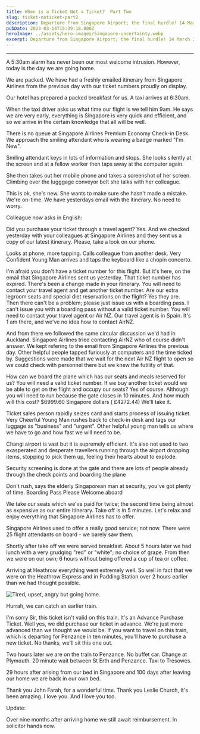 ```yaml
---
title: When is a Ticket Not a Ticket?  Part Two
slug: ticket-noticket-part2
description: Departure from Singapore Airport; the final hurdle! 14 March 2023
pubDate: 2023-03-14T15:39:18.000Z
heroImage: ../assets/hero-images/Singapore-uncertainty.webp
excerpt: Departure from Singapore Airport; the final hurdle! 14 March 2023
---
```


***

A 5:30am alarm has never been our most welcome intrusion. However, today is the day we are going home.

We are packed. We have had a freshly emailed itinerary from Singapore Airlines from the previous day with our ticket numbers proudly on display.

Our hotel has prepared a packed breakfast for us. A taxi arrives at 6:30am.

When the taxi driver asks us what time our flight is we tell him 9am. He says we are very early, everything is Singapore is very quick and efficient, and so we arrive in the certain knowledge that all will be well.

There is no queue at Singapore Airlines Premium Economy Check-in Desk. We approach the smiling attendant who is wearing a badge marked "I'm New".

Smiling attendant keys in lots of information and stops. She looks silently at the screen and at a fellow worker then taps away at the computer again.

She then takes out her mobile phone and takes a screenshot of her screen. Climbing over the lugggage conveyor belt she talks with her colleague.

This is ok, she's new. She wants to make sure she hasn't made a mistake. We're on-time. We have yesterdays email with the itinerary. No need to worry.

Colleague now asks in English:


<Chat>Did you purchase your ticket through a travel agent?</Chat>
<Chat>Yes. And we checked yesterday with your colleagues at Singapore Airlines and they sent us a copy of our latest itinerary. Please, take a look on our phone.</Chat>

Looks at phone, more tapping. Calls colleague from another desk. Very Confident Young Man arrives and taps the keyboard like a chopin concerto.

<Chat>I'm afraid you don't have a ticket number for this flight.</Chat>
<Chat>But it's here, on the email that Singapore Airlines sent us yesterday.</Chat>
<Chat>That ticket number has expired. There's been a change made in your itinerary. You will need to contact your travel agent and get another ticket number.</Chat>
<Chat> Are our extra legroom seats and special diet reservations on the flight?</Chat>
<Chat>Yes they are.</Chat>
<Chat>Then there can't be a problem; please just issue us with a boarding pass.</Chat>
<Chat>I can't issue you with a boarding pass without a valid ticket number. You will need to contact your travel agent or Air NZ.</Chat>
<Chat>Our travel agent is in Spain. It's 1 am there, and we've no idea how to contact AirNZ.</Chat>

And from there we followed the same circular discussion we'd had in Auckland. Singapore Airlines tried contacting AirNZ who of course didn't answer. We kept refering to the email from Singapore Airlines the previous day. Other helpful people tapped furiously at computers and the time ticked by. Suggestions were made that we wait for the next Air NZ flight to open so we could check with personnel there but we knew the futility of that.

<Chat>How can we board the plane which has our seats and meals reserved for us?</Chat>
<Chat>You will need a valid ticket number.</Chat>
<Chat>If we buy another ticket would we be able to get on the flight and occupy our seats?</Chat>
<Chat>Yes of course. Although you will need to run because the gate closes in 10 minutes.</Chat>
<Chat>And how much will this cost?</Chat>
<Chat>$6999.60 Singapore dollars ( £4272.44)</Chat>
<Chat>We'll take it.</Chat>

Ticket sales person rapidly seizes card and starts process of issuing ticket. Very Cheerful Young Man rushes back to check-in desk and tags our luggage as "business" and "urgent". Other helpful young man tells us where we have to go and how fast we will need to be.

Changi airport is vast but it is supremely efficient. It's also not used to two exasperated and desperate travellers running through the airport dropping items, stopping to pick them up, feeling their hearts about to explode.

Security screening is done at the gate and there are lots of people already through the check points and boarding the plane

<Chat>Don't rush, says the elderly Singaporean man at security, you've got plenty of time.</Chat>
<Chat>Boarding Pass Please</Chat>
<Chat>Welcome aboard</Chat>

We take our seats which we've paid for twice; the second time being almost as expensive as our entire itinerary. Take off is in 5 minutes. Let's relax and enjoy everything that Singapore Airlines has to offer.

Singapore Airlines used to offer a really good service; not now. There were 25 flight attendants on board - we barely saw them.

Shortly after take off we were served breakfast. About 5 hours later we had lunch with a very grudging "red" or "white"; no choice of grape. From then we were on our own; 6 hours without being offered a cup of tea or coffee.

Arriving at Heathrow everything went extremely well. So well in fact that we were on the Heathrow Express and in Padding Station over 2 hours earlier than we had thought possible.


![Tired, upset, angry but going home.](/upset-tired-angry.webp "Tired, upset, angry but going home.")

Hurrah, we can catch an earlier train.


<Chat>I'm sorry Sir, this ticket isn't valid on this train. It's an Advance Purchase Ticket.</Chat>
<Chat>Well yes, we did purchase our ticket in advance. We're just more advanced than we thought we would be.</Chat>
<Chat>If you want to travel on this train, which is departing for Penzance in ten minutes, you'll have to purchase a new ticket.</Chat>
<Chat>No thanks, we'll sit this one out.</Chat>

Two hours later we are on the train to Penzance. No buffet car. Change at Plymouth. 20 minute wait between St Erth and Penzance. Taxi to Tresowes.

29 hours after arising from our bed in Singapore and 100 days after leaving our home we are back in our own bed.


<Love>Thank you John Farah, for a wonderful time.</Love>
<Love>Thank you Leslie Church, It's been amazing.</Love>
<Love>I love you.</Love>
<Love>And I love you too.</Love>

Update:

Over nine months after arriving home we still await reimbursement. 
In solicitor hands now.